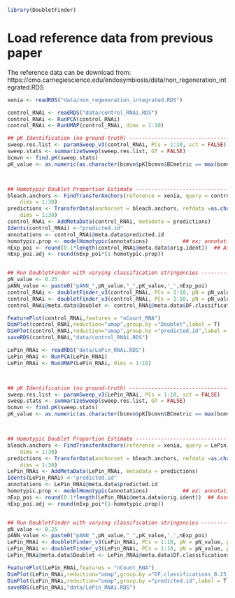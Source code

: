 ```r
library(DoubletFinder)
```

# Load reference data from previous paper
  The reference data can be download from: https://cmo.carnegiescience.edu/endosymbiosis/data/non_regeneration_integrated.RDS
  
```r
xenia <- readRDS("data/non_regeneration_integrated.RDS")
```

```r
control_RNAi <- readRDS("data/control_RNAi.RDS")
control_RNAi <- RunPCA(control_RNAi)
control_RNAi <- RunUMAP(control_RNAi, dims = 1:10)
```


```r
## pK Identification (no ground-truth) ---------------------------------------------------------------------------------------
sweep.res.list <- paramSweep_v3(control_RNAi, PCs = 1:10, sct = FALSE)
sweep.stats <- summarizeSweep(sweep.res.list, GT = FALSE)
bcmvn <- find.pK(sweep.stats)
pK_value <- as.numeric(as.character(bcmvn$pK[bcmvn$BCmetric == max(bcmvn$BCmetric)]))



## Homotypic Doublet Proportion Estimate -------------------------------------------------------------------------------------
bleach.anchors <- FindTransferAnchors(reference = xenia, query = control_RNAi, 
    dims = 1:30)
predictions <- TransferData(anchorset = bleach.anchors, refdata =as.character(xenia$seurat_clusters), 
    dims = 1:30)
control_RNAi <- AddMetaData(control_RNAi, metadata = predictions)
Idents(control_RNAi) <-"predicted.id"
annotations <- control_RNAi@meta.data$predicted.id
homotypic.prop <- modelHomotypic(annotations)           ## ex: annotations <- control_RNAi@meta.data$ClusteringResults
nExp_poi <- round(0.1*length(control_RNAi@meta.data$orig.ident))  ## Assuming 10% doublet formation rate - tailor for your dataset
nExp_poi.adj <- round(nExp_poi*(1-homotypic.prop))


## Run DoubletFinder with varying classification stringencies ----------------------------------------------------------------
pN_value <- 0.25
pANN_value <- paste0("pANN_",pN_value,"_",pK_value,'_',nExp_poi)
control_RNAi <- doubletFinder_v3(control_RNAi, PCs = 1:10, pN = pN_value, pK = pK_value, nExp = nExp_poi, reuse.pANN = FALSE)
control_RNAi <- doubletFinder_v3(control_RNAi, PCs = 1:10, pN = pN_value, pK = pK_value, nExp = nExp_poi.adj, reuse.pANN = pANN_value)	 
control_RNAi@meta.data$Doublet <- control_RNAi@meta.data$DF.classifications_0.25_0.24_1185

FeaturePlot(control_RNAi,features = "nCount_RNA")
DimPlot(control_RNAi,reduction="umap",group.by ="Doublet",label = T)
DimPlot(control_RNAi,reduction="umap",group.by ="predicted.id",label = T)
saveRDS(control_RNAi,"data/control_RNAi.RDS")
```

```r
LePin_RNAi <- readRDS("data/LePin_RNAi.RDS")
LePin_RNAi <- RunPCA(LePin_RNAi)
LePin_RNAi <- RunUMAP(LePin_RNAi, dims = 1:10)



## pK Identification (no ground-truth) ---------------------------------------------------------------------------------------
sweep.res.list <- paramSweep_v3(LePin_RNAi, PCs = 1:10, sct = FALSE)
sweep.stats <- summarizeSweep(sweep.res.list, GT = FALSE)
bcmvn <- find.pK(sweep.stats)
pK_value <- as.numeric(as.character(bcmvn$pK[bcmvn$BCmetric == max(bcmvn$BCmetric)]))



## Homotypic Doublet Proportion Estimate -------------------------------------------------------------------------------------
bleach.anchors <- FindTransferAnchors(reference = xenia, query = LePin_RNAi, 
    dims = 1:30)
predictions <- TransferData(anchorset = bleach.anchors, refdata =as.character(xenia$seurat_clusters), 
    dims = 1:30)
LePin_RNAi <- AddMetaData(LePin_RNAi, metadata = predictions)
Idents(LePin_RNAi) <-"predicted.id"
annotations <- LePin_RNAi@meta.data$predicted.id
homotypic.prop <- modelHomotypic(annotations)           ## ex: annotations <- LePin_RNAi@meta.data$ClusteringResults
nExp_poi <- round(0.1*length(LePin_RNAi@meta.data$orig.ident))  ## Assuming 7.5% doublet formation rate - tailor for your dataset
nExp_poi.adj <- round(nExp_poi*(1-homotypic.prop))


## Run DoubletFinder with varying classification stringencies ----------------------------------------------------------------
pN_value <- 0.25
pANN_value <- paste0("pANN_",pN_value,"_",pK_value,'_',nExp_poi)
LePin_RNAi <- doubletFinder_v3(LePin_RNAi, PCs = 1:10, pN = pN_value, pK = pK_value, nExp = nExp_poi, reuse.pANN = FALSE)
LePin_RNAi <- doubletFinder_v3(LePin_RNAi, PCs = 1:10, pN = pN_value, pK = pK_value, nExp = nExp_poi.adj, reuse.pANN = pANN_value)	 
LePin_RNAi@meta.data$Doublet <- LePin_RNAi@meta.data$DF.classifications_0.25_0.005_1129

FeaturePlot(LePin_RNAi,features = "nCount_RNA")
DimPlot(LePin_RNAi,reduction="umap",group.by ="DF.classifications_0.25_0.005_1129")
DimPlot(LePin_RNAi,reduction="umap",group.by ="predicted.id",label = T)
saveRDS(LePin_RNAi,"data/LePin_RNAi.RDS")
```
